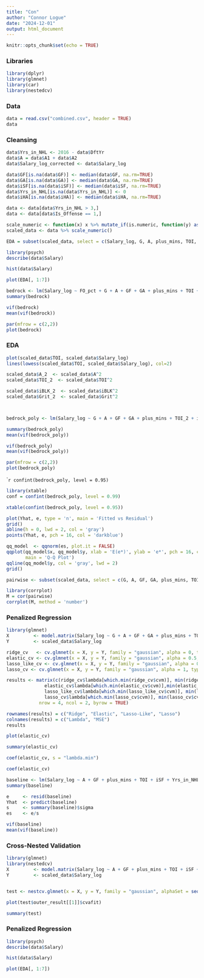 ```yaml
---
title: "Con"
author: "Connor Logue"
date: "2024-12-01"
output: html_document
---
```


```r
knitr::opts_chunk$set(echo = TRUE)
```

### Libraries
```r
library(dplyr)
library(glmnet)
library(car)
library(nestedcv)
```

### Data
```r
data = read.csv("combined.csv", header = TRUE)
data
```

### Cleansing
```r
data$Yrs_in_NHL <- 2016 - data$DftYr
data$A = data$A1 + data$A2
data$Salary_log_corrected <- data$Salary_log

data$GF[is.na(data$GF)] <- median(data$GF, na.rm=TRUE)
data$GA[is.na(data$GA)] <- median(data$GA, na.rm=TRUE)
data$iSF[is.na(data$iSF)] <- median(data$iSF, na.rm=TRUE)
data$Yrs_in_NHL[is.na(data$Yrs_in_NHL)] <- 0
data$iHA[is.na(data$iHA)] <- median(data$iHA, na.rm=TRUE)

data <- data[data$Yrs_in_NHL > 3,]
data <- data[data$Is_Offense == 1,]

scale_numeric <- function(x) x %>% mutate_if(is.numeric, function(y) as.vector(scale(y)))
scaled_data <- data %>% scale_numeric()

EDA = subset(scaled_data, select = c(Salary_log, G, A, plus_mins, TOI, iSF, Yrs_in_NHL, Ht, Wt, Grit, iHF, iHA, iBLK, GP))
```






```r
library(psych)
describe(data$Salary)
```
```r
hist(data$Salary)
```



```r
plot(EDA[, 1:7])
```

```r
bedrock <- lm(Salary_log ~ FO_pct + G + A + GF + GA + plus_mins + TOI + iSF + Yrs_in_NHL + Ht + Wt + iHF + iHA + iBLK + Grit + GP, data = scaled_data)
summary(bedrock)
```
```r
vif(bedrock)
mean(vif(bedrock))
```

```r
par(mfrow = c(2,2))
plot(bedrock)
```

### EDA
```r
plot(scaled_data$TOI, scaled_data$Salary_log)
lines(lowess(scaled_data$TOI, scaled_data$Salary_log), col=2)
```



```r
scaled_data$A_2  <- scaled_data$A^2
scaled_data$TOI_2  <- scaled_data$TOI^2

scaled_data$iBLK_2  <- scaled_data$iBLK^2
scaled_data$Grit_2  <- scaled_data$Grit^2



bedrock_poly <- lm(Salary_log ~ G + A + GF + GA + plus_mins + TOI_2 + iSF + Yrs_in_NHL + Ht + Wt + iHF + iHA + iBLK + Grit + GP, data = scaled_data)

summary(bedrock_poly)
mean(vif(bedrock_poly))

```

```r
vif(bedrock_poly)
mean(vif(bedrock_poly))

```



```r
par(mfrow = c(2,2))
plot(bedrock_poly)
```

````r
confint(bedrock_poly, level = 0.95)
```

```R
library(xtable)
conf = confint(bedrock_poly, level = 0.99)

xtable(confint(bedrock_poly, level = 0.95))

```








```r
plot(Yhat, e, type = 'n', main = 'Fitted vs Residual')
grid()
abline(h = 0, lwd = 2, col = 'gray')
points(Yhat, e, pch = 16, col = 'darkblue')
```

```r
qq_model  <- qqnorm(es, plot.it = FALSE)
qqplot(qq_model$x, qq_model$y, xlab = 'E(e*)', ylab = 'e*', pch = 16, col = 'darkblue',
       main = 'Q-Q Plot')
qqline(qq_model$y, col = 'gray', lwd = 2)
grid()
```

```r
pairwise <- subset(scaled_data, select = c(G, A, GF, GA, plus_mins, TOI, iSF, Yrs_in_NHL, Ht, Wt, iHF, iHA, iBLK, Grit, GP))

library(corrplot)
M = cor(pairwise)
corrplot(M, method = 'number')
```

### Penalized Regression
``` r
library(glmnet)
X         <- model.matrix(Salary_log ~ G + A + GF + GA + plus_mins + TOI + iSF + Yrs_in_NHL + Ht + Wt + iHF + iHA + iBLK + Grit + GP -1, data = scaled_data)
Y         <- scaled_data$Salary_log

ridge_cv   <- cv.glmnet(x = X, y = Y, family = "gaussian", alpha = 0, type.measure = "mse", nfolds = nrow(scaled_data), grouped = FALSE)
elastic_cv <- cv.glmnet(x = X, y = Y, family = "gaussian", alpha = 0.5, type.measure = "mse", nfolds = nrow(scaled_data), grouped = FALSE)
lasso_like_cv <- cv.glmnet(x = X, y = Y, family = "gaussian", alpha = 0.9, type.measure = "mse", nfolds = nrow(scaled_data), grouped = FALSE)
lasso_cv <- cv.glmnet(x = X, y = Y, family = "gaussian", alpha = 1, type.measure = "mse", nfolds = nrow(scaled_data), grouped = FALSE)

results <- matrix(c(ridge_cv$lambda[which.min(ridge_cv$cvm)], min(ridge_cv$cvm),
              elastic_cv$lambda[which.min(elastic_cv$cvm)],min(elastic_cv$cvm),
              lasso_like_cv$lambda[which.min(lasso_like_cv$cvm)], min(lasso_like_cv$cvm),
              lasso_cv$lambda[which.min(lasso_cv$cvm)], min(lasso_cv$cvm)), 
            nrow = 4, ncol = 2, byrow = TRUE)

rownames(results) = c("Ridge", "Elastic", "Lasso-Like", "Lasso")
colnames(results) = c("Lambda", "MSE")
results
```
```r
plot(elastic_cv)
```
```r
summary(elastic_cv)
```

```r
coef(elastic_cv, s = "lambda.min")
```

```r
coef(elastic_cv)
```



```r
baseline <- lm(Salary_log ~ A + GF + plus_mins + TOI + iSF + Yrs_in_NHL + Wt + GP, data = scaled_data)
summary(baseline)

e     <- resid(baseline)
Yhat  <- predict(baseline)
s     <- summary(baseline)$sigma
es    <- e/s
```


```r
vif(baseline)
mean(vif(baseline))
```


### Cross-Nested Validation
```r
library(glmnet)
library(nestedcv)
X         <- model.matrix(Salary_log ~ A + GF + plus_mins + TOI + iSF + Yrs_in_NHL + Wt + GP -1, data = scaled_data)
Y         <- scaled_data$Salary_log


test <- nestcv.glmnet(x = X, y = Y, family = "gaussian", alphaSet = seq(0, 0.3, 0.1), type.measure = "mse", n_outer_folds = 10, n_inner_folds = 10, grouped = FALSE)

plot(test$outer_result[[1]]$cvafit)

```
```R
summary(test)
```









### Penalized Regression







```r
library(psych)
describe(data$Salary)
```
```r
hist(data$Salary)
```



```r
plot(EDA[, 1:7])
```
